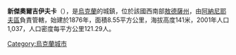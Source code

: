 {{expand|time=2016-09-03T01:19:51+00:00}}
{{unreferenced|time=2016-09-03T01:19:51+00:00}}
{{coord|47|46|44|N|29|59|29|E|scale:30000|display=title}}

'''新傑奧爾吉伊夫卡'''（{{lang-uk|Новогеоргіївка}}），是[[烏克蘭|烏克蘭]]的城鎮，位於該國西南部[[敖德薩州|敖德薩州]]，由[[阿納尼耶夫區|阿納尼耶夫區]]負責管轄，始建於1876年，面積8.55平方公里，海拔高度141米，2001年人口1,037，人口密度每平方公里121.29人。

{{Ukraine-geo-stub}}
[[Category:烏克蘭城市|Category:烏克蘭城市]]